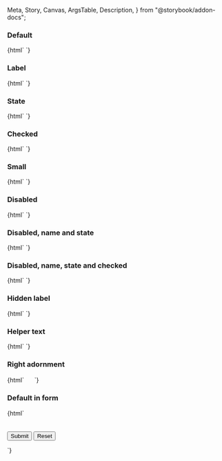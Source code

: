   Meta,
  Story,
  Canvas,
  ArgsTable,
  Description,
} from "@storybook/addon-docs";

<Meta title="Web Components/Switch" component="ic-switch" />

<Description markdown={readme} />

### Default

<Canvas>
  <Story name="Default">{html` <ic-switch label="Label"></ic-switch> `}</Story>
</Canvas>

### Label

<Canvas>
  <Story name="Name">{html` <ic-switch label="Label"></ic-switch> `}</Story>
</Canvas>

### State

<Canvas>
  <Story name="State">
    {html` <ic-switch show-state="true" label="Label"></ic-switch> `}
  </Story>
</Canvas>

### Checked

<Canvas>
  <Story name="Checked">
    {html`
      <ic-switch checked="true" label="Label" show-state="true"></ic-switch>
    `}
  </Story>
</Canvas>

### Small

<Canvas>
  <Story name="Small">
    {html` <ic-switch small show-state="true" label="Label"></ic-switch> `}
  </Story>
</Canvas>

### Disabled

<Canvas>
  <Story name="Disabled">
    {html` <ic-switch disabled="true" label="Label"></ic-switch> `}
  </Story>
</Canvas>

### Disabled, name and state

<Canvas>
  <Story name="Disabled, name and state">
    {html`
      <ic-switch disabled="true" show-state="true" label="Label"></ic-switch>
    `}
  </Story>
</Canvas>

### Disabled, name, state and checked

<Canvas>
  <Story name="Disabled, name, state and checked">
    {html`
      <ic-switch
        disabled="true"
        show-state="true"
        label="Label"
        checked="true"
      ></ic-switch>
    `}
  </Story>
</Canvas>

### Hidden label

<Canvas>
  <Story name="ARIA label">
    {html` <ic-switch label="Custom label" hide-label="true"></ic-switch> `}
  </Story>
</Canvas>

### Helper text

<Canvas>
  <Story name="Helper text">
    {html` <ic-switch label="Label" helper-text="Helper Text"></ic-switch> `}
  </Story>
</Canvas>

### Right adornment

<Canvas>
  <Story name="Right adornment">
    {html`
      <ic-switch label="Right adornment">
        <svg
          slot="right-adornment"
          width="16"
          height="16"
          viewBox="0 0 16 16"
          fill="none"
          xmlns="http://www.w3.org/2000/svg"
        >
          <path
            d="M8 8C10.21 8 12 6.21 12 4C12 1.79 10.21 0 8 0C5.79 0 4 1.79 4 4C4 6.21 5.79 8 8 8ZM8 10C5.33 10 0 11.34 0 14V16H16V14C16 11.34 10.67 10 8 10Z"
          />
        </svg>
      </ic-switch>
    `}
  </Story>
</Canvas>

### Default in form

<Canvas>
  <Story name="Default in form">
    {html`
      <form id="form" aria-label="test form">
        <ic-switch
          id="switch"
          label="custom label"
          hide-label="true"
        ></ic-switch>
        <br />
        <br />
        <input type="submit" value="Submit" />
        <input type="reset" value="Reset" />
        <form>
          <script>
            const tcForm = document.getElementById("form");
            tcForm.addEventListener("submit", handleSubmit);
            function handleSubmit(e) {
              e.preventDefault();
              var data = "HTML Form Data (name: value): \\n";
              for (const element of document.getElementById("form").elements) {
                data += element.name + ": " + element.value + "\\n";
              }
              alert(data);
            }
          </script>
        </form>
      </form>
    `}
  </Story>
</Canvas>
